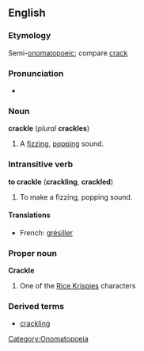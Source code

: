 ==English==
===Etymology===
Semi-[[onomatopoeic]]; compare [[crack]]

===Pronunciation===
*{{audio|en-us-crackle.ogg|Audio (US)}}

===Noun===
'''crackle''' (''plural'' '''crackles''')
#A [[fizz]]ing, [[pop]]ping sound.

===Intransitive verb===
'''to crackle''' ('''crackling''', '''crackled''')

#To make a fizzing, popping sound.

====Translations====
*French: [[grésiller]]

===Proper noun===
'''Crackle'''
# One of the [[Rice Krispies]] characters

===Derived terms===
*[[crackling]]

[[Category:Onomatopoeia]]

<!-- more Rice Krispies characters, no doubt...
*[[snap]]
*[[pop]]
-->